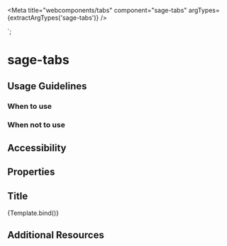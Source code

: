 

<Meta title="webcomponents/tabs" component="sage-tabs" argTypes={extractArgTypes('sage-tabs')} />

  <sage-tabs active-tab=${args.activeTab}>
  </sage-tabs>
`;

# sage-tabs
 
## Usage Guidelines

### When to use

### When not to use

## Accessibility

## Properties

<ArgsTable of="sage-tabs" />

## Title

<Canvas>
  <Story name="Default" args={{
    activeTab: "two",
  }}>
    {Template.bind()}
  </Story>
</Canvas>

## Additional Resources

